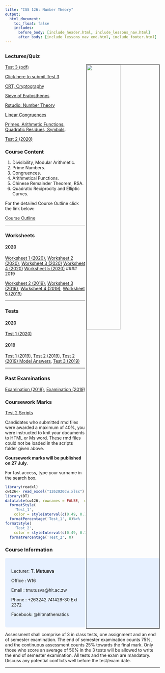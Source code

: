 ```yaml
---
title: "ISS 126: Number Theory"
output:
  html_document:
    toc_float: false
    includes:
      before_body: [include_header.html, include_lessons_nav.html]
      after_body: [include_lessons_nav_end.html, include_footer.html]
---
```

##  {.tabset .tabset-fade}


### Lectures/Quiz

<img src="126T2.png" style="width:47%; border:1px solid; margin-right: 1px" align="right">


[Test 3 (pdf)](https://drive.google.com/open?id=1R55IMKkWyrACN1jWtxn8xg8XD1U6tESx)

[Click here to submit Test 3](https://docs.google.com/forms/d/e/1FAIpQLSdP8MGZQn6a7B-vKEXkUaciQD07ZUSyi5n5IJsG2niAkwWsXA/viewform?usp=sf_link)

[CRT, Cryptography](https://spark.adobe.com/page/KUQPymtircAJQ/)

[Sieve of Eratosthenes](https://spark.adobe.com/page/OBBCMVGXaKuOX/)

[Rstudio: Number Theory](rs2.html)

[Linear Congruences](https://spark.adobe.com/page/bA8Ay1mOKEjAW/)

[Primes, Arithmetic Functions, Quadratic Residues, Symbols](https://spark.adobe.com/page/0cMkXls6nSsTV/). 


[Test 2 (2020)](https://drive.google.com/open?id=1Cb2aWpPo_noqLg84hjXv3nYOFWrCbk0k)






### Course Content
(@) Divisibility, Modular Arithmetic.
(@) Prime Numbers.
(@) Congruences.
(@) Arithmetical Functions.
(@) Chinese Remainder Theorem, RSA.
(@) Quadratic Reciprocity and Elliptic Curves.

For the detailed Course Outline click the link below:

[Course Outline](https://drive.google.com/file/d/1gRTrf3kjfqblpQ1RVNrUjAJ5WVIR0GMB/view?usp=sharing)





***
### Worksheets


#### 2020

[Worksheet 1 (2020)](https://drive.google.com/open?id=1mNpLaAz5pj-tukVtpg-PcCpLuGjLLJbz),
[Worksheet 2 (2020)](https://drive.google.com/open?id=1f0Lxov-3FO8I1UX61iU7rifLotwPfbGs),
[Worksheet 3 (2020)](https://drive.google.com/open?id=14iLk0e6ghGeNqbR5KnfKzLHgWjPkxWbA)
[Worksheet 4 (2020)](https://drive.google.com/open?id=1FPRWXdBD1N-cQsEO8X88hOi76sLJ0bn1)
[Worksheet 5 (2020)](https://drive.google.com/open?id=17CZy3fz8s0iswWeS3UlVfQeuc-btJVZW)
#### 2019

[Worksheet 2 (2019)](https://drive.google.com/open?id=1IxQjHRzgl7pRVcLeZAmx08HDswfzDZXF),
[Worksheet 3 (2019)](https://drive.google.com/open?id=1t7qbVjqfkI7NbI6Ofeutn-CE4epEePVU),
[Worksheet 4 (2019)](https://drive.google.com/open?id=1ZuceV9EMnIeb9RDp8H3NFUHDSOT_Nct7),
[Worksheet 5 (2019)](https://drive.google.com/open?id=1FBWHWO7qFAVjMFiMs8h1H1okjYaQmbxQ)


***
### Tests

#### **2020**
[Test 1 (2020)](https://drive.google.com/open?id=16_aZQlp_c8178V0y8d9v89E9zdgyXYF1)

#### **2019**

[Test 1 (2019)](https://drive.google.com/open?id=1x45fOVCdbA_2_zk7DFK4e2hjSl-2f0-N),
[Test 2 (2019)](https://drive.google.com/open?id=1fOf75pgH_YapE-bPSAUPoIiJwp4qQixI),
[Test 2 (2019) Model Answers](https://drive.google.com/open?id=1-EePUcEaswaJOzcIHrrcPw9HB0ZQEHeb),
[Test 3 (2019)](https://drive.google.com/open?id=1614w6gezFliBBdhgXC5GXmTF6zifH7jO)

***
### Past Examinations

[Examination (2018)](https://drive.google.com/open?id=1614w6gezFliBBdhgXC5GXmTF6zifH7jO),
[Examination (2019)](https://drive.google.com/open?id=1JQAHPMRKktkCW0e1NF_CJo2PnB6oPBuP)


### Coursework Marks

[Test 2 Scripts](https://drive.google.com/open?id=1ofgM4uVatb_79ziYQW-JE82Z9-TxKv98)

Candidates who submitted rmd files were awarded a maximum of 40%, you were instructed to knit your documents to HTML or Ms word. These rmd files could not be loaded in the scripts folder given above.

**Coursework marks will be published on 27 July**. 

For fast access, type your surname in the search box.

```r
library(readxl)
cw126<- read_excel("1262020cw.xlsx")
library(DT)
datatable(cw126, rownames = FALSE,  options = list(pageLength = 45, scrollX=T,columnDefs=list(list(targets=2,visible=FALSE),list(className = 'dt-center', targets = 1:4))) )%>%
  formatStyle(
    'Test_1',
    color = styleInterval(c(0.49, 0.75), c('red', 'black', 'green')), fontWeight = 'bold') %>%
  formatPercentage('Test_1', 0)%>%
formatStyle(
    'Test_2',
    color = styleInterval(c(0.49, 0.75), c('red', 'black', 'green')), fontWeight = 'bold') %>%
  formatPercentage('Test_2', 0)

```


### Course Information

<style>
div.blue { background-color:#e6f0ff; border-radius: 5px; padding: 20px;}
</style>
<div class = "blue">
Lecturer: **T. Mutusva**

Office  : W16

Email   : tmutusva@hit.ac.zw

Phone   : +263242 741428-30 Ext 2372

Facebook: @hitmathematics
</div>

Assessment shall comprise of 3 in class tests, one assignment and an end of semester examination. The end of semester examination counts 75%, and the continuous assessment counts 25% towards the final mark. Only those who score an average of 50% in the 3 tests will be allowed to write the end of semester 
examination. All tests and the exam are mandatory. Discuss any potential conflicts well before the test/exam date.

***

